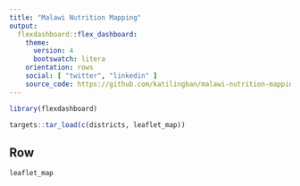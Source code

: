 ```yaml
---
title: "Malawi Nutrition Mapping"
output: 
  flexdashboard::flex_dashboard:
    theme:
      version: 4
      bootswatch: litera
    orientation: rows
    social: [ "twitter", "linkedin" ]
    source_code: https://github.com/katilingban/malawi-nutrition-mapping
---
```


```r
library(flexdashboard)

targets::tar_load(c(districts, leaflet_map))
```

Row
-----------------------------------------------------------------------

```r
leaflet_map
```

